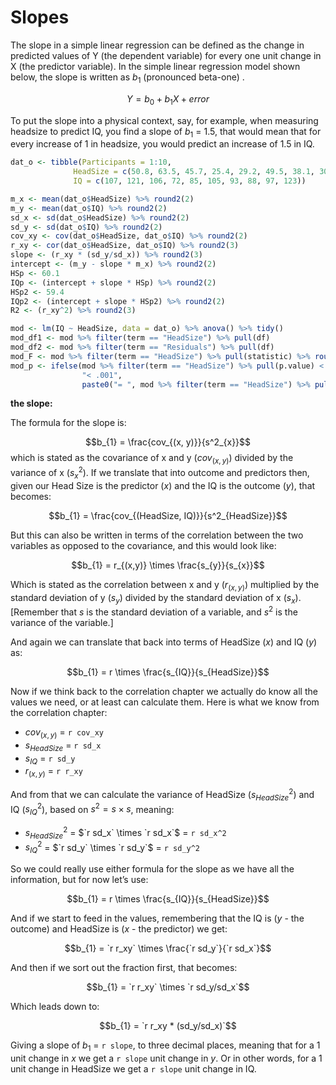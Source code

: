 # Slopes

The slope in a simple linear regression can be defined as the change in predicted values of Y (the dependent variable) for every one unit change in X (the predictor variable). In the simple linear regression model shown below, the slope is written as $b_1$ (pronounced beta-one) . 

$$Y = b_{0} + b_{1}X + error$$

To put the slope into a physical context, say, for example, when measuring headsize to predict IQ, you find a slope of $b_1$ = 1.5, that would mean that for every increase of 1 in headsize, you would predict an increase of 1.5 in IQ.  

```r
dat_o <- tibble(Participants = 1:10,
              HeadSize = c(50.8, 63.5, 45.7, 25.4, 29.2, 49.5, 38.1, 30.5, 35.6, 58.4),
              IQ = c(107, 121, 106, 72, 85, 105, 93, 88, 97, 123))

m_x <- mean(dat_o$HeadSize) %>% round2(2)
m_y <- mean(dat_o$IQ) %>% round2(2)
sd_x <- sd(dat_o$HeadSize) %>% round2(2)
sd_y <- sd(dat_o$IQ) %>% round2(2)
cov_xy <- cov(dat_o$HeadSize, dat_o$IQ) %>% round2(2)
r_xy <- cor(dat_o$HeadSize, dat_o$IQ) %>% round2(3)
slope <- (r_xy * (sd_y/sd_x)) %>% round2(3)
intercept <- (m_y - slope * m_x) %>% round2(2)
HSp <- 60.1
IQp <- (intercept + slope * HSp) %>% round2(2)
HSp2 <- 59.4
IQp2 <- (intercept + slope * HSp2) %>% round2(2)
R2 <- (r_xy^2) %>% round2(3)

mod <- lm(IQ ~ HeadSize, data = dat_o) %>% anova() %>% tidy()
mod_df1 <- mod %>% filter(term == "HeadSize") %>% pull(df)
mod_df2 <- mod %>% filter(term == "Residuals") %>% pull(df)
mod_F <- mod %>% filter(term == "HeadSize") %>% pull(statistic) %>% round2(2)
mod_p <- ifelse(mod %>% filter(term == "HeadSize") %>% pull(p.value) < .001, 
                "< .001", 
                paste0("= ", mod %>% filter(term == "HeadSize") %>% pull(p.value) %>% round2(3)))
```

**the slope:**

The formula for the slope is:

$$b_{1} = \frac{cov_{(x, y)}}{s^2_{x}}$$
which is stated as the covariance of x and y ($cov_{(x,y)}$) divided by the variance of x ($s^2_{x}$). If we translate that into outcome and predictors then, given our Head Size is the predictor ($x$) and the IQ is the outcome ($y$), that becomes:

$$b_{1} = \frac{cov_{(HeadSize, IQ)}}{s^2_{HeadSize}}$$

But this can also be written in terms of the correlation between the two variables as opposed to the covariance, and this would look like:

$$b_{1} = r_{(x,y)} \times \frac{s_{y}}{s_{x}}$$

Which is stated as the correlation between x and y ($r_{(x,y)}$) multiplied by the standard deviation of y ($s_{y}$) divided by the standard deviation of x ($s_{x}$). [Remember that $s$ is the standard deviation of a variable, and $s^2$ is the variance of the variable.]

And again we can translate that back into terms of HeadSize ($x$) and IQ ($y$) as:

$$b_{1} = r \times \frac{s_{IQ}}{s_{HeadSize}}$$

Now if we think back to the correlation chapter we actually do know all the values we need, or at least can calculate them. Here is what we know from the correlation chapter:

* $cov_{(x,y)}$ = `r cov_xy`
* $s_{HeadSize}$ = `r sd_x`
* $s_{IQ}$ = `r sd_y`
* $r_{(x,y)}$ = `r r_xy`

And from that we can calculate the variance of HeadSize ($s^2_{HeadSize}$) and IQ ($s^2_{IQ}$), based on $s^2 = s \times s$, meaning:

* $s^2_{HeadSize}$ = $`r sd_x` \times `r sd_x`$ = `r sd_x^2`
* $s^2_{IQ}$ = $`r sd_y` \times `r sd_y`$ = `r sd_y^2`

So we could really use either formula for the slope as we have all the information, but for now let's use:

$$b_{1} = r \times \frac{s_{IQ}}{s_{HeadSize}}$$

And if we start to feed in the values, remembering that the IQ is ($y$ - the outcome) and HeadSize is ($x$ - the predictor) we get:

$$b_{1} = `r r_xy` \times \frac{`r sd_y`}{`r sd_x`}$$

And then if we sort out the fraction first, that becomes:

$$b_{1} = `r r_xy` \times `r sd_y/sd_x`$$

Which leads down to:

$$b_{1} = `r r_xy * (sd_y/sd_x)`$$

Giving a slope of $b_{1}$ = `r slope`, to three decimal places, meaning that for a 1 unit change in $x$ we get a `r slope` unit change in $y$. Or in other words, for a 1 unit change in HeadSize we get a `r slope` unit change in IQ.

